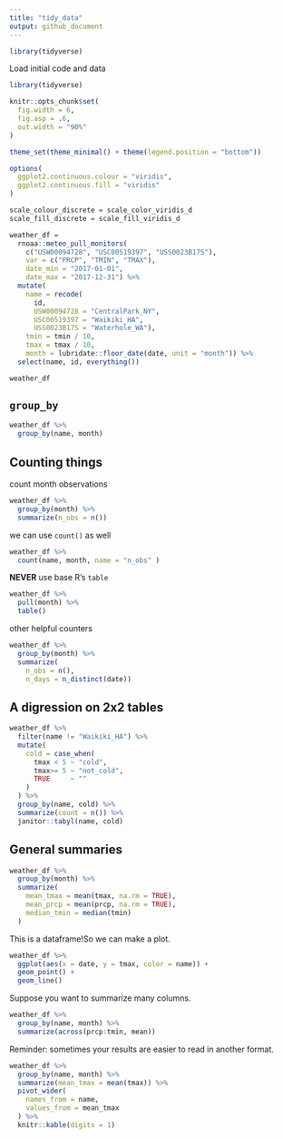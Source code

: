 ```yaml
---
title: "tidy_data"
output: github_document
---
```

```r
library(tidyverse)
```

Load initial code and data
```r
library(tidyverse)

knitr::opts_chunk$set(
  fig.width = 6,
  fig.asp = .6,
  out.width = "90%"
)

theme_set(theme_minimal() + theme(legend.position = "bottom"))

options(
  ggplot2.continuous.colour = "viridis",
  ggplot2.continuous.fill = "viridis"
)

scale_colour_discrete = scale_color_viridis_d
scale_fill_discrete = scale_fill_viridis_d
```

```r
weather_df =  
  rnoaa::meteo_pull_monitors(
    c("USW00094728", "USC00519397", "USS0023B17S"),
    var = c("PRCP", "TMIN", "TMAX"), 
    date_min = "2017-01-01",
    date_max = "2017-12-31") %>%
  mutate(
    name = recode(
      id, 
      USW00094728 = "CentralPark_NY", 
      USC00519397 = "Waikiki_HA",
      USS0023B17S = "Waterhole_WA"),
    tmin = tmin / 10,
    tmax = tmax / 10,
    month = lubridate::floor_date(date, unit = "month")) %>%
  select(name, id, everything())

weather_df
```

## `group_by`

```r
weather_df %>% 
  group_by(name, month)
```
## Counting things

count month observations
```r
weather_df %>% 
  group_by(month) %>% 
  summarize(n_obs = n())
```

we can use `count()` as well
```r
weather_df %>% 
  count(name, month, name = "n_obs" )
```

**NEVER** use base R's `table`
```r
weather_df %>% 
  pull(month) %>% 
  table()
```


other helpful counters
```r
weather_df %>% 
  group_by(month) %>% 
  summarize(
    n_obs = n(),
    n_days = n_distinct(date))

```

## A digression on 2x2 tables
```r
weather_df %>% 
  filter(name != "Waikiki_HA") %>% 
  mutate(
    cold = case_when(
      tmax < 5 ~ "cold",
      tmax>= 5 ~ "not_cold",
      TRUE     ~ ""
    )
  ) %>% 
  group_by(name, cold) %>% 
  summarize(count = n()) %>% 
  janitor::tabyl(name, cold)
```

## General summaries
```r
weather_df %>% 
  group_by(month) %>% 
  summarize(
    mean_tmax = mean(tmax, na.rm = TRUE),
    mean_prcp = mean(prcp, na.rm = TRUE),
    median_tmin = median(tmin)
  )
```

This is a dataframe!So we can make a plot.

```r
weather_df %>% 
  ggplot(aes(x = date, y = tmax, color = name)) +
  geom_point() +
  geom_line()
```

Suppose you want to summarize many columns.

```r
weather_df %>% 
  group_by(name, month) %>% 
  summarize(across(prcp:tmin, mean))
```

Reminder: sometimes your results are easier to read in another format.
```r
weather_df %>% 
  group_by(name, month) %>% 
  summarize(mean_tmax = mean(tmax)) %>% 
  pivot_wider(
    names_from = name,
    values_from = mean_tmax
  ) %>% 
  knitr::kable(digits = 1)
```

